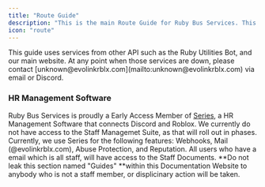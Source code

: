 ```yaml
---
title: "Route Guide"
description: "This is the main Route Guide for Ruby Bus Services. This includes all information you will need as a staff member to complete a route."
icon: "route"
---
```


<Warning>
  This guide uses services from other API such as the Ruby Utilities Bot, and our main website. At any point when those services are down, please contact [unknown@evolinkrblx.com](mailto:unknown@evolinkrblx.com) via email or Discord.
</Warning>

### HR Management Software

Ruby Bus Services is proudly a Early Access Member of [Series](https://series.hr), a HR Management Software that connects Discord and Roblox. We currently do not have access to the Staff Managemet Suite, as that will roll out in phases. Currently, we use Series for the following features: Webhooks, Mail (@evolinkrblx.com), Abuse Protection, and Reputation. All users who have a email which is all staff, will have access to the Staff Documents. **Do not leak this section named "Guides" **within this Documentation Website to anybody who is not a staff member, or displicinary action will be taken.